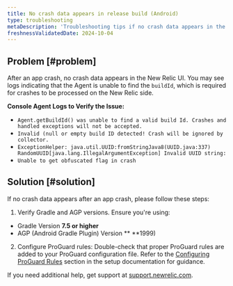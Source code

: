```yaml
---
title: No crash data appears in release build (Android)
type: troubleshooting
metaDescription: 'Troubleshooting tips if no crash data appears in the mobile monitoring UI after you install, configure, and generate traffic for your Android app.'
freshnessValidatedDate: 2024-10-04
---
```


## Problem [#problem]
After an app crash, no crash data appears in the New Relic UI. You may see logs indicating that the Agent is unable to find the `buildId`, which is required for crashes to be processed on the New Relic side.

**Console Agent Logs to Verify the Issue:**

* `Agent.getBuildId() was unable to find a valid build Id. Crashes and handled exceptions will not be accepted.`
* `Invalid (null or empty build ID detected! Crash will be ignored by collector.`
* `ExceptionHelper: java.util.UUID:fromStringJava8(UUID.java:337) RandomUUID[java.lang.IllegalArgumentException] Invalid UUID string: `
* `Unable to get obfuscated flag in crash`

## Solution [#solution]
If no crash data appears after an app crash, please follow these steps:

1. Verify Gradle and AGP versions. Ensure you're using:

* Gradle Version **7.5 or higher**
* AGP (Android Gradle Plugin) Version ** **1999)

2. Configure ProGuard rules: Double-check that proper ProGuard rules are added to your ProGuard configuration file. Refer to the [Configuring ProGuard Rules](/docs/mobile-monitoring/new-relic-mobile-android/install-configure/configure-proguard-or-dexguard-android-apps/) section in the setup documentation for guidance.

If you need additional help, get support at [support.newrelic.com](https://.newrelic.com).
